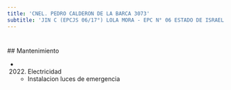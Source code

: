 ```yaml
---
title: 'CNEL. PEDRO CALDERON DE LA BARCA 3073'
subtitle: 'JIN C (EPCJS 06/17°) LOLA MORA - EPC N° 06 ESTADO DE ISRAEL'
---
```


#


 ## Mantenimiento

*  (2022) Electricidad 
    + Instalacion luces de emergencia



